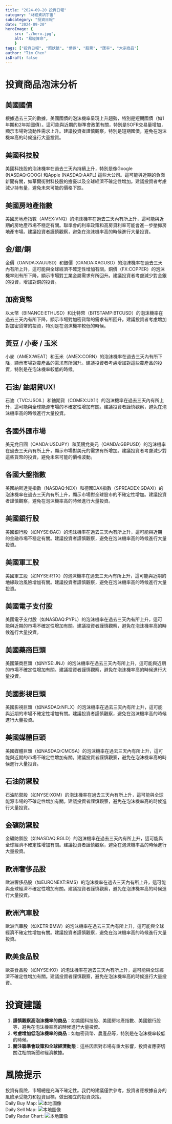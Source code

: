 ```yaml
---
title: "2024-09-20 投資日報"
category: "財經資訊宇宙"
subcategory: "投資日報"
date: "2024-09-20"
heroImage: {
    src: "./hero.jpg",
    alt: "易經算命",
    }
tags: ["投資日報", "照妖鏡", "債券", "股票", "匯率", "大宗商品"]
author: "Tim Chen"
isDraft: false
---
```

# 投資商品泡沫分析

## 美國國債
根據過去三天的數據，美國國債的泡沫機率呈現上升趨勢，特別是短期國債（如1年期和2年期國債）。這可能與近期的聯準會政策有關，特別是SOFR交易量增加，顯示市場對流動性需求上升。建議投資者謹慎觀察，特別是短期國債，避免在泡沫機率高的時候進行大量投資。

## 美國科技股
美國科技股的泡沫機率在過去三天內持續上升，特別是像Google (NASDAQ:GOOG) 和Apple (NASDAQ:AAPL) 這些大公司。這可能與近期的負面新聞有關，如華爾街對科技股的擔憂以及全球經濟不確定性增加。建議投資者考慮減少持有量，避免未來可能的價格下跌。

## 美國房地產指數
美國房地產指數（AMEX:VNQ）的泡沫機率在過去三天內有所上升，這可能與近期的房地產市場不穩定有關。聯準會的利率政策和高房貸利率可能會進一步壓抑房地產市場。建議投資者謹慎觀察，避免在泡沫機率高的時候進行大量投資。

## 金/銀/銅
金價（OANDA:XAUUSD）和銀價（OANDA:XAGUSD）的泡沫機率在過去三天內有所上升，這可能與全球經濟不確定性增加有關。銅價（FX:COPPER）的泡沫機率則有所下降，顯示市場對工業金屬需求有所回升。建議投資者考慮減少對金銀的投資，增加對銅的投資。

## 加密貨幣
以太幣（BINANCE:ETHUSD）和比特幣（BITSTAMP:BTCUSD）的泡沫機率在過去三天內有所下降，顯示市場對加密貨幣的需求有所回升。建議投資者考慮增加對加密貨幣的投資，特別是在泡沫機率較低的時候。

## 黃豆 / 小麥 / 玉米
小麥（AMEX:WEAT）和玉米（AMEX:CORN）的泡沫機率在過去三天內有所下降，顯示市場對農產品的需求有所回升。建議投資者考慮增加對這些農產品的投資，特別是在泡沫機率較低的時候。

## 石油/ 鈾期貨UX!
石油（TVC:USOIL）和鈾期貨（COMEX:UX1!）的泡沫機率在過去三天內有所上升，這可能與全球能源市場的不確定性增加有關。建議投資者謹慎觀察，避免在泡沫機率高的時候進行大量投資。

## 各國外匯市場
美元兌日圓（OANDA:USDJPY）和英鎊兌美元（OANDA:GBPUSD）的泡沫機率在過去三天內有所上升，顯示市場對美元的需求有所增加。建議投資者考慮減少對這些貨幣的投資，避免未來可能的價格波動。

## 各國大盤指數
美國納斯達克指數（NASDAQ:NDX）和德國DAX指數（SPREADEX:GDAXI）的泡沫機率在過去三天內有所上升，顯示市場對全球股市的不確定性增加。建議投資者謹慎觀察，避免在泡沫機率高的時候進行大量投資。

## 美國銀行股
美國銀行股（如NYSE:BAC）的泡沫機率在過去三天內有所上升，這可能與近期的金融市場不穩定有關。建議投資者謹慎觀察，避免在泡沫機率高的時候進行大量投資。

## 美國軍工股
美國軍工股（如NYSE:RTX）的泡沫機率在過去三天內有所上升，這可能與近期的地緣政治風險增加有關。建議投資者謹慎觀察，避免在泡沫機率高的時候進行大量投資。

## 美國電子支付股
美國電子支付股（如NASDAQ:PYPL）的泡沫機率在過去三天內有所上升，這可能與近期的市場不確定性增加有關。建議投資者謹慎觀察，避免在泡沫機率高的時候進行大量投資。

## 美國藥商巨頭
美國藥商巨頭（如NYSE:JNJ）的泡沫機率在過去三天內有所上升，這可能與近期的市場不確定性增加有關。建議投資者謹慎觀察，避免在泡沫機率高的時候進行大量投資。

## 美國影視巨頭
美國影視巨頭（如NASDAQ:NFLX）的泡沫機率在過去三天內有所上升，這可能與近期的市場不確定性增加有關。建議投資者謹慎觀察，避免在泡沫機率高的時候進行大量投資。

## 美國媒體巨頭
美國媒體巨頭（如NASDAQ:CMCSA）的泡沫機率在過去三天內有所上升，這可能與近期的市場不確定性增加有關。建議投資者謹慎觀察，避免在泡沫機率高的時候進行大量投資。

## 石油防禦股
石油防禦股（如NYSE:XOM）的泡沫機率在過去三天內有所上升，這可能與全球能源市場的不確定性增加有關。建議投資者謹慎觀察，避免在泡沫機率高的時候進行大量投資。

## 金礦防禦股
金礦防禦股（如NASDAQ:RGLD）的泡沫機率在過去三天內有所上升，這可能與全球經濟不確定性增加有關。建議投資者謹慎觀察，避免在泡沫機率高的時候進行大量投資。

## 歐洲奢侈品股
歐洲奢侈品股（如EURONEXT:RMS）的泡沫機率在過去三天內有所上升，這可能與全球經濟不確定性增加有關。建議投資者謹慎觀察，避免在泡沫機率高的時候進行大量投資。

## 歐洲汽車股
歐洲汽車股（如XETR:BMW）的泡沫機率在過去三天內有所上升，這可能與全球經濟不確定性增加有關。建議投資者謹慎觀察，避免在泡沫機率高的時候進行大量投資。

## 歐美食品股
歐美食品股（如NYSE:KO）的泡沫機率在過去三天內有所上升，這可能與全球經濟不確定性增加有關。建議投資者謹慎觀察，避免在泡沫機率高的時候進行大量投資。

# 投資建議
1. **謹慎觀察高泡沫機率的商品**：如美國科技股、美國房地產指數、美國銀行股等，避免在泡沫機率高的時候進行大量投資。
2. **考慮增加低泡沫機率的商品**：如加密貨幣、農產品等，特別是在泡沫機率較低的時候。
3. **關注聯準會政策和全球經濟動態**：這些因素對市場有重大影響，投資者應密切關注相關新聞和經濟數據。

# 風險提示

投資有風險，市場總是充滿不確定性。我們的建議僅供參考，投資者應根據自身的風險承受能力和投資目標，做出獨立的投資決策。
<br />
Daily Buy Map:
![本地圖像](./buyMap.svg)
<br />
Daily Sell Map:
![本地圖像](./sellMap.svg)
<br />
Daily Radar Chart:
![本地圖像](./radar.svg)
<br />
